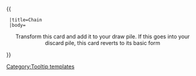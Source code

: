 {{ {{{1|Tooltip hover box}}}
  |title=Chain
  |body=<center>Transform this card and add it to your draw pile. If this goes into your discard pile, this card reverts to its basic form
</center>
}}<noinclude>[[Category:Tooltip templates]]</noinclude>